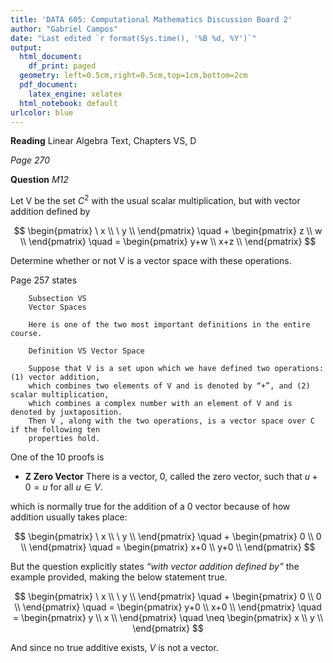 ```yaml
---
title: 'DATA 605: Computational Mathematics Discussion Board 2'
author: "Gabriel Campos"
date: "Last edited `r format(Sys.time(), '%B %d, %Y')`"
output:
  html_document:
    df_print: paged
  geometry: left=0.5cm,right=0.5cm,top=1cm,bottom=2cm
  pdf_document:
    latex_engine: xelatex
  html_notebook: default
urlcolor: blue
---
```


**Reading** Linear Algebra Text, Chapters VS, D

*Page 270*

**Question** *M12*

Let V be the set $C^2$ with the usual scalar multiplication, but with vector addition
defined by

$$
\begin{pmatrix}
\ x \\
\ y \\
\end{pmatrix}
\quad + \begin{pmatrix}
z \\
w \\
\end{pmatrix}
\quad = \begin{pmatrix}
y+w \\
x+z \\
\end{pmatrix}
$$

Determine whether or not V is a vector space with these operations.
 
Page 257 states

        Subsection VS
        Vector Spaces
        
        Here is one of the two most important definitions in the entire course.
        
        Definition VS Vector Space

        Suppose that V is a set upon which we have defined two operations: (1) vector addition,
        which combines two elements of V and is denoted by “+”, and (2) scalar multiplication,
        which combines a complex number with an element of V and is denoted by juxtaposition.
        Then V , along with the two operations, is a vector space over C if the following ten
        properties hold.

One of the 10 proofs is 

* **Z Zero Vector**
There is a vector, $0$, called the zero vector, such that $u + 0 = u$ for all $u \in V$.

which is normally true for the addition of a 0 vector because of how addition usually takes place:

$$
\begin{pmatrix}
\ x \\
\ y \\
\end{pmatrix}
\quad + \begin{pmatrix}
0 \\
0 \\
\end{pmatrix}
\quad = \begin{pmatrix}
x+0 \\
y+0 \\
\end{pmatrix}
$$

But the question explicitly states *"with vector addition defined by"* the example provided, making the below statement true. 

$$
\begin{pmatrix}
\ x \\
\ y \\
\end{pmatrix}
\quad + \begin{pmatrix}
0 \\
0 \\
\end{pmatrix}
\quad = \begin{pmatrix}
y+0 \\
x+0 \\
\end{pmatrix}
\quad = \begin{pmatrix}
y \\
x \\
\end{pmatrix}
\quad \neq \begin{pmatrix}
x \\
y \\
\end{pmatrix}
$$

And since no true additive exists, $V$ is not a vector.